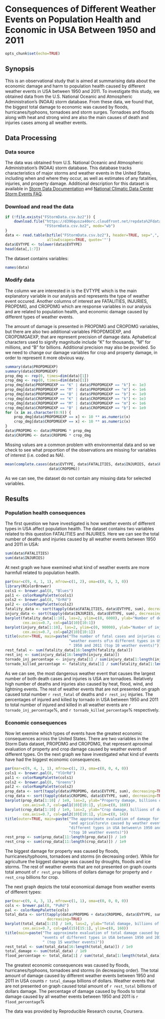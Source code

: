 # Consequences of Different Weather Events on Population Health and Economic in USA Between 1950 and 2011

```r
opts_chunk$set(echo=TRUE)
```

## Synopsis

This is an observational study that is aimed at summarising data about the economic 
damage and harm to population health caused by different weather events in USA 
between 1950 and 2011. To investigate this study, we obtained data from the U.S. 
National Oceanic and Atmospheric Administration's (NOAA) storm database. From 
these data, we found that, the biggest total damage to economic was caused by 
floods, hurricanes/typhoons, tornadoes and storm surges. Tornadoes and floods 
along with heat and strong wind are also the main causes of death and injuries 
cases among all weather events.

## Data Processing

### Data source

The data was obtained from U.S. National Oceanic and Atmospheric Administration's
(NOAA) storm database. This database tracks characteristics of major storms and 
weather events in the United States, including when and where they occur, as well 
as estimates of any fatalities, injuries, and property damage. Additional 
description for this dataset is available in [Storm Data Documentation](https://d396qusza40orc.cloudfront.net/repdata%2Fpeer2_doc%2Fpd01016005curr.pdf) and [National Climatic Data Center Storm Events FAQ](https://d396qusza40orc.cloudfront.net/repdata%2Fpeer2_doc%2FNCDC%20Storm%20Events-FAQ%20Page.pdf).

### Download and read the data

```r
if (!file.exists("FStormData.csv.bz2")) {
    download.file("https://d396qusza40orc.cloudfront.net/repdata%2Fdata%2FStormData.csv.bz2", 
                  "FStormData.csv.bz2", mode="wb")    
}
data <- read.table(bzfile("FStormData.csv.bz2"), header=TRUE, sep=",",
                   allowEscapes=TRUE, quote='"')
data$EVTYPE <- tolower(data$EVTYPE)
head(data[,1:7])
```

The dataset contains variables:

```r
names(data)
```

### Modify data

The column we are interested in is the EVTYPE which is the main explanatory 
variable in our analysis and represents the type of weather event occured. 
Another columns of interest are FATALITIES, INJURIES, PROPDMG, and CROPDMG which 
are response variables in our analysis and are related to population health, and 
economic damage caused by different types of weather events.

The amount of damage is presented in PROPDMG and CROPDMG variables, but there are 
also two additional variables PROPDMGEXP, and CROPDMGAEXP, that are represent 
precision of damage data. Aphabetical characters used to signify magnitude include 
“K” for thousands, “M” for millions, and “B” for billions. Additional precision 
may also be provided. So we need to change our damage variables for crop and 
property damage, in order to represent it more obvious way.

```r
summary(data$PROPDMGEXP)
summary(data$CROPDMGEXP)
prop_dmg <- rep(0, times=dim(data)[1])
crop_dmg <- rep(0, times=dim(data)[1])
prop_dmg[data$PROPDMGEXP == "K" | data$PROPDMGEXP == "k"] <- 1e3
prop_dmg[data$PROPDMGEXP == "M" | data$PROPDMGEXP == "m"] <- 1e6
prop_dmg[data$PROPDMGEXP == "B" | data$PROPDMGEXP == "b"] <- 1e9
crop_dmg[data$CROPDMGEXP == "K" | data$CROPDMGEXP == "k"] <- 1e3
crop_dmg[data$CROPDMGEXP == "M" | data$CROPDMGEXP == "m"] <- 1e6
crop_dmg[data$CROPDMGEXP == "B" | data$CROPDMGEXP == "b"] <- 1e9
for (x in as.character(0:9)) {
    prop_dmg[data$PROPDMGEXP == x] <- 10 ** as.numeric(x)
    crop_dmg[data$CROPDMGEXP == x] <- 10 ** as.numeric(x)
}
data$PROPDMG <- data$PROPDMG * prop_dmg
data$CROPDMG <- data$CROPDMG * crop_dmg
```

Missing values are a common problem with environmental data and so we check to 
see what proportion of the observations are missing for variables of interest 
(i.e. coded as NA).

```r
mean(complete.cases(data$EVTYPE, data$FATALITIES, data$INJURIES, data$PROPDMG, 
                    data$CROPDMG))
```

As we can see, the dataset do not contain any missing data for selected variables.

## Results

### Population health consequences

The first question we have investigated is how weather events of different types 
in USA affect population health. The dataset contains two variables related to 
this question FATALITIES and INJURIES. Here we can see the total number of deaths 
and injuries caused by all weather events between 1950 and 2011 in USA:

```r
sum(data$FATALITIES)
sum(data$INJURIES)
```

At next graph we have exemined what kind of weather events are more harmfull 
related to population health.

```r
par(mar=c(9, 4, 1, 1), mfrow=c(1, 2), oma=c(0, 0, 3, 0))
library(RColorBrewer)
cols1 <- brewer.pal(8, "Blues")
pal1 <- colorRampPalette(cols1)
cols2 <- brewer.pal(8, "OrRd")
pal2 <- colorRampPalette(cols2)
fatality_data <- sort(tapply(data$FATALITIES, data$EVTYPE, sum), decreasing=TRUE)
injury_data <- sort(tapply(data$INJURIES, data$EVTYPE, sum), decreasing=TRUE)
barplot(fatality_data[1:10], las=2, ylim=c(0, 6000), ylab="Number of deaths",
        cex.axis=0.7, col=pal1(10)[10:1])
barplot(injury_data[1:10], las=2, ylim=c(0, 90000), ylab="Number of injuries",
        cex.axis=0.7, col=pal2(10)[10:1])
title(outer=TRUE, main=paste("The number of fatal cases and injuries caused by ",
                             "weather events of\n different types in USA between",
                             " 1950 and 2011 (top 10 weather events)"))
rest_fatal <- sum(fatality_data[16:length(fatality_data)])
rest_inj <- sum(injury_data[16:length(injury_data)])
tornado_inj_percentage <- injury_data[1] / sum(injury_data[1:length(injury_data)]) * 100
tornado_killed_percentage <- fatality_data[1] / sum(fatality_data[1:length(fatality_data)]) * 100
```

As we can see, the most dangerous weather event that causes the largest number of 
both death cases and injuries is USA are tornadoes. Relatively high number of 
deaths and injuries also caused by heat, flood, wind, and lightning events. The 
rest of weather events that are not presented on graph caused total number `r rest_fatal` 
of deaths and `r rest_inj` injuries. The percentages of injured and killed by 
tornado in USA between 1950 and 2011 to total number of injured and killed in all 
weather events are `r tornado_inj_percentage`%, and `r tornado_killed_percentage`% respectively.

### Economic consequences

Now let exemine which types of events have the greatest economic consequences 
across the United States. There are two variables in the Storm Data dataset, 
PROPDMG and CROPDMG, that represent aproximal evaluation of property and crop 
damage caused by weather events of different types. On the next graph we have 
investigated what kind of events have had the biggest economic consequences.

```r
par(mar=c(9, 4, 1, 1), mfrow=c(1, 2), oma=c(0, 0, 4, 0))
cols1 <- brewer.pal(8, "YlOrRd")
pal1 <- colorRampPalette(cols1)
cols2 <- brewer.pal(8, "Greens")
pal2 <- colorRampPalette(cols2)
prop_data <- sort(tapply(data$PROPDMG, data$EVTYPE, sum), decreasing=TRUE)
crop_data <- sort(tapply(data$CROPDMG, data$EVTYPE, sum), decreasing=TRUE)
barplot(prop_data[1:10] / 1e9, las=2, ylab="Property damage, billions of dollars",
        cex.axis=0.7, col=pal1(10)[10:1], ylim=c(0, 160))
barplot(crop_data[1:10] / 1e9, las=2, ylab="Crop damage, billions of dollars",
        cex.axis=0.7, col=pal2(10)[10:1], ylim=c(0, 14))
title(outer=TRUE, main=paste("The approximate evaluation of damage for property ", 
                             "and agricalture\n caused by weather events of ",
                             "different types in USA between\n 1950 and 2011",
                             "(top 10 weather events)"))
rest_prop <- sum(prop_data[11:length(prop_data)]) / 1e9
rest_crop <- sum(crop_data[11:length(crop_data)]) / 1e9
```

The biggest damage for property was caused by floods, hurricanes/typhoons, 
tornadoes and storms (in decreasing order). While for agriculture the biggest 
damage was caused by droughts, floods and ice storms. The rest of weather events 
that are not presented on graph counts total amount of `r rest_prop` billions of 
dollars damage for property and `r rest_crop` billions for crop.

The next graph depicts the total economical damage from weather events of 
different types:

```r
par(mar=c(9, 4, 3, 1), mfrow=c(1, 1), oma=c(0, 0, 0, 0))
cols <- brewer.pal(8, "PuRd")
pal <- colorRampPalette(cols)
total_data <- sort(tapply(data$PROPDMG + data$CROPDMG, data$EVTYPE, sum), 
                   decreasing=TRUE)
barplot(total_data[1:15] / 1e9, las=2, ylab="Total damage, billions of dollars",
        cex.axis=0.7, col=pal(15)[15:1], ylim=c(0, 160))
title(main=paste("The approximate evaluation of total damage caused by weather\n",
                 "events of different types in USA between 1950 and 2011\n",
                 " (top 15 weather events)"))
rest_total <- sum(total_data[16:length(total_data)]) / 1e9
total_damage <- sum(total_data) / 1e9
flood_percentage <- total_data[1] / sum(total_data[1:length(total_data)]) * 100 
```

The greatest economic consequences was caused by floods, hurricanes/typhoons, 
tornadoes and storms (in decreasing order). The total amount of damage caused by 
different weather events between 1950 and 2011 in USA counts `r total_damage` 
billions of dollars. Weather events that are not presented on graph caused total 
amount of `r rest_total` billions of dollars damage. The percentage of damage 
caused by floods to total damage caused by all weather events between 1950 and 
2011 is `r flood_percentage`%



The data was provided by Reproducible Research course, Coursera.

